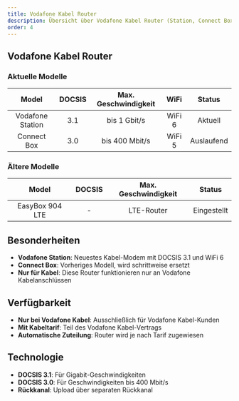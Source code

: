```yaml
---
title: Vodafone Kabel Router
description: Übersicht über Vodafone Kabel Router (Station, Connect Box)
order: 4
---
```


## Vodafone Kabel Router

### Aktuelle Modelle

|        Model         | DOCSIS | Max. Geschwindigkeit | WiFi | Status |
| :-----------------: | :----: | :------------------: | :--: | :----: |
| Vodafone Station    | 3.1    | bis 1 Gbit/s        | WiFi 6 | Aktuell |
| Connect Box         | 3.0    | bis 400 Mbit/s      | WiFi 5 | Auslaufend |

### Ältere Modelle

|        Model         | DOCSIS | Max. Geschwindigkeit | Status |
| :-----------------: | :----: | :------------------: | :----: |
| EasyBox 904 LTE     | -      | LTE-Router           | Eingestellt |

## Besonderheiten

- **Vodafone Station**: Neuestes Kabel-Modem mit DOCSIS 3.1 und WiFi 6
- **Connect Box**: Vorheriges Modell, wird schrittweise ersetzt
- **Nur für Kabel**: Diese Router funktionieren nur an Vodafone Kabelanschlüssen

## Verfügbarkeit

- **Nur bei Vodafone Kabel**: Ausschließlich für Vodafone Kabel-Kunden
- **Mit Kabeltarif**: Teil des Vodafone Kabel-Vertrags
- **Automatische Zuteilung**: Router wird je nach Tarif zugewiesen

## Technologie

- **DOCSIS 3.1**: Für Gigabit-Geschwindigkeiten
- **DOCSIS 3.0**: Für Geschwindigkeiten bis 400 Mbit/s
- **Rückkanal**: Upload über separaten Rückkanal
